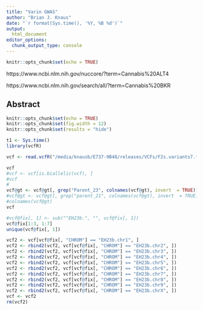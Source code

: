 ```yaml
---
title: "Varin GWAS"
author: "Brian J. Knaus"
date: "`r format(Sys.time(), '%Y, %B %d')`"
output: 
  html_document
editor_options: 
  chunk_output_type: console
---
```



```r
knitr::opts_chunk$set(echo = TRUE)
```



https://www.ncbi.nlm.nih.gov/nuccore/?term=Cannabis%20ALT4

https://www.ncbi.nlm.nih.gov/search/all/?term=Cannabis%20BKR



## Abstract



```r
knitr::opts_chunk$set(echo = TRUE)
knitr::opts_chunk$set(fig.width = 12)
knitr::opts_chunk$set(results = "hide")
```




```r
t1 <- Sys.time()
library(vcfR)
```


```r
vcf <- read.vcfR("/media/knausb/E737-9B48/releases/VCFs/F2s.variants7.freebayes.filt.3.vcf.gz")
```


```r
vcf
#vcf <- vcf[is.biallelic(vcf), ]
#vcf
#
vcf@gt <- vcf@gt[, grep("Parent_23", colnames(vcf@gt), invert  = TRUE)]
#vcf@gt <- vcf@gt[, grep("parent_21", colnames(vcf@gt), invert  = TRUE)]
#colnames(vcf@gt)
vcf

#vcf@fix[, 1] <- sub("^EH23b.", "", vcf@fix[, 1])
vcf@fix[1:3, 1:7]
unique(vcf@fix[, 1])
```


```r
vcf2 <- vcf[vcf@fix[, "CHROM"] == "EH23b.chr1", ]
vcf2 <- rbind2(vcf2, vcf[vcf@fix[, "CHROM"] == "EH23b.chr2", ])
vcf2 <- rbind2(vcf2, vcf[vcf@fix[, "CHROM"] == "EH23b.chr3", ])
vcf2 <- rbind2(vcf2, vcf[vcf@fix[, "CHROM"] == "EH23b.chr4", ])
vcf2 <- rbind2(vcf2, vcf[vcf@fix[, "CHROM"] == "EH23b.chr5", ])
vcf2 <- rbind2(vcf2, vcf[vcf@fix[, "CHROM"] == "EH23b.chr6", ])
vcf2 <- rbind2(vcf2, vcf[vcf@fix[, "CHROM"] == "EH23b.chr7", ])
vcf2 <- rbind2(vcf2, vcf[vcf@fix[, "CHROM"] == "EH23b.chr8", ])
vcf2 <- rbind2(vcf2, vcf[vcf@fix[, "CHROM"] == "EH23b.chr9", ])
vcf2 <- rbind2(vcf2, vcf[vcf@fix[, "CHROM"] == "EH23b.chrX", ])
vcf <- vcf2
rm(vcf2)
```

